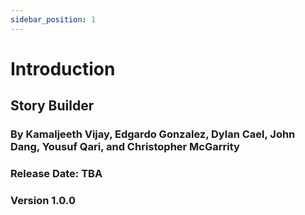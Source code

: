 ```yaml
---
sidebar_position: 1
---
```

# Introduction

## Story Builder
### By Kamaljeeth Vijay, Edgardo Gonzalez, Dylan Cael, John Dang, Yousuf Qari, and Christopher McGarrity

### Release Date: TBA
### Version 1.0.0


